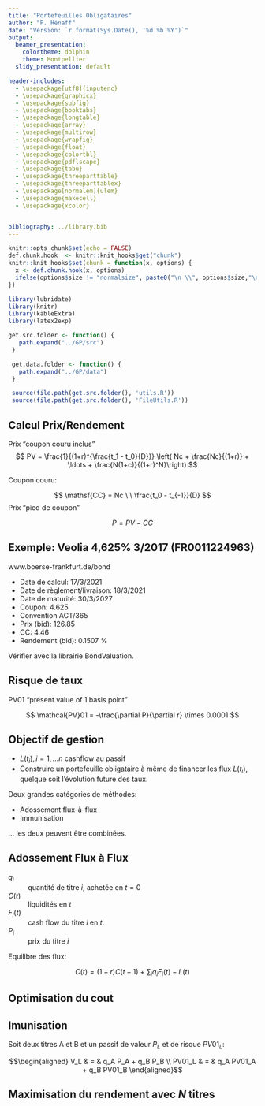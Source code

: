 ```yaml
---
title: "Portefeuilles Obligataires"
author: "P. Hénaff"
date: "Version: `r format(Sys.Date(), '%d %b %Y')`"
output:
  beamer_presentation:
    colortheme: dolphin
    theme: Montpellier
  slidy_presentation: default

header-includes:
  - \usepackage[utf8]{inputenc}
  - \usepackage{graphicx}
  - \usepackage{subfig}
  - \usepackage{booktabs}
  - \usepackage{longtable}
  - \usepackage{array}
  - \usepackage{multirow}
  - \usepackage{wrapfig}
  - \usepackage{float}
  - \usepackage{colortbl}
  - \usepackage{pdflscape}
  - \usepackage{tabu}
  - \usepackage{threeparttable}
  - \usepackage{threeparttablex}
  - \usepackage[normalem]{ulem}
  - \usepackage{makecell}
  - \usepackage{xcolor}


bibliography: ../library.bib
---
```


```r
knitr::opts_chunk$set(echo = FALSE)
def.chunk.hook  <- knitr::knit_hooks$get("chunk")
knitr::knit_hooks$set(chunk = function(x, options) {
  x <- def.chunk.hook(x, options)
  ifelse(options$size != "normalsize", paste0("\n \\", options$size,"\n\n", x, "\n\n \\normalsize"), x)
})
```

```r
library(lubridate)
library(knitr)
library(kableExtra)
library(latex2exp)

get.src.folder <- function() {
   path.expand("../GP/src")
 }

 get.data.folder <- function() {
   path.expand("../GP/data")
 }

 source(file.path(get.src.folder(), 'utils.R'))
 source(file.path(get.src.folder(), 'FileUtils.R'))
```

## Calcul Prix/Rendement

Prix "coupon couru inclus"
$$
PV = \frac{1}{(1+r)^{\frac{t_1 - t_0}{D}}} \left( Nc + \frac{Nc}{(1+r)} + \ldots + \frac{N(1+c)}{(1+r)^N}\right)
$$

Coupon couru:

$$
\mathsf{CC} = Nc \ \ \frac{t_0 - t_{-1}}{D}
$$
Prix "pied de coupon"

$$
P = PV - CC
$$

## Exemple: Veolia 4,625% 3/2017 (FR0011224963)

www.boerse-frankfurt.de/bond

+ Date de calcul: 17/3/2021
+ Date de règlement/livraison: 18/3/2021
+ Date de maturité: 30/3/2027
+ Coupon: 4.625
+ Convention ACT/365
+ Prix (bid): 126.85
+ CC: 4.46
+ Rendement (bid): 0.1507 %

Vérifier avec la librairie BondValuation.

## Risque de taux

PV01 "present value of 1 basis point"

$$
\mathcal{PV}01 = -\frac{\partial P}{\partial r} \times 0.0001
$$

## Objectif de gestion

+ $L(t_i), i=1, \ldots n$ cashflow au passif
+ Construire un portefeuille obligataire à même de financer les flux $L(t_i)$, quelque soit l'évolution future des taux.

Deux grandes catégories de méthodes:

* Adossement flux-à-flux
* Immunisation

... les deux peuvent être combinées.

## Adossement Flux à Flux

$q_i$
:   quantité de titre $i$, achetée en $t=0$

$C(t)$
:   liquidités en $t$

$F_i(t)$
:   cash flow du titre $i$ en $t$.

$P_i$
:   prix du titre $i$

Equilibre des flux:

$$C(t) = (1+r) C(t-1) + \sum_i q_i F_i(t) - L(t)$$

## Optimisation du cout

\begin{align}
    \mbox{min} & \sum_i q_i P_i  \\
    \mbox{s.t.} & \nonumber \\
    & (1+r) C(t-1) + \sum_i q_i F_i(t) -C(t) = L(t)\ \  \forall t \label{eq:cf} \\
    & q_i >= 0, i=1, \ldots, n \nonumber \\
    & C(t) >= 0, t=1, \ldots, T \nonumber
  \end{align}


## Imunisation

Soit deux titres A et B et un passif de valeur $P_L$ et de risque $PV01_L$:

$$\begin{aligned}
V_L & = & q_A P_A + q_B P_B \\
PV01_L & = & q_A PV01_A + q_B PV01_B
\end{aligned}$$

## Maximisation du rendement avec $N$ titres

\begin{align}
    \mbox{max} & \sum_i q_i r_i \mathcal{PV}01_i \\
    \mbox{s.t.} & \nonumber \\
    & \sum_i q_i \mathcal{PV}01_i = \mathcal{PV}01_L \\
    & \sum_i q_i P_i = P_L \\
    & q_i >= 0, i=1, \ldots, n \nonumber \\
      \end{align}

